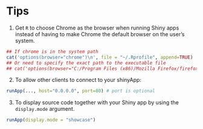 # Tips

1. Get `R` to choose Chrome as the browser when running Shiny apps instead of having to make Chrome the default browser on the user’s system.

```r
## If chrome is in the system path
cat('options(browser="chrome")\n', file = "~/.Rprofile", append=TRUE)
## Or need to specify the exact path to the executable file
## cat('options(browser="C:/Program Files (x86)/Mozilla Firefox/firefox.exe")\n', file = "~/.Rprofile", append=TRUE)
```

2. To allow other clients to connect to your shinyApp:

```r
runApp(..., host="0.0.0.0", port=80) # port is optional
```

3. To display source code together with your Shiny app by using the `display.mode` argument.

```r
runApp(display.mode = "showcase")
```


